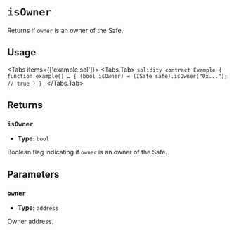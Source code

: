 
# `isOwner`

Returns if `owner` is an owner of the Safe.

## Usage

<Tabs items={['example.sol']}>
  <Tabs.Tab>
    ```solidity
    contract Example {
        function example() … {
            (bool isOwner) = (ISafe safe).isOwner("0x..."); // true
        }
    }
    ```
  </Tabs.Tab>
</Tabs>

## Returns

### `isOwner`
- **Type:** `bool`

Boolean flag indicating if `owner` is an owner of the Safe.

## Parameters
### `owner`
- **Type:** `address`

Owner address.